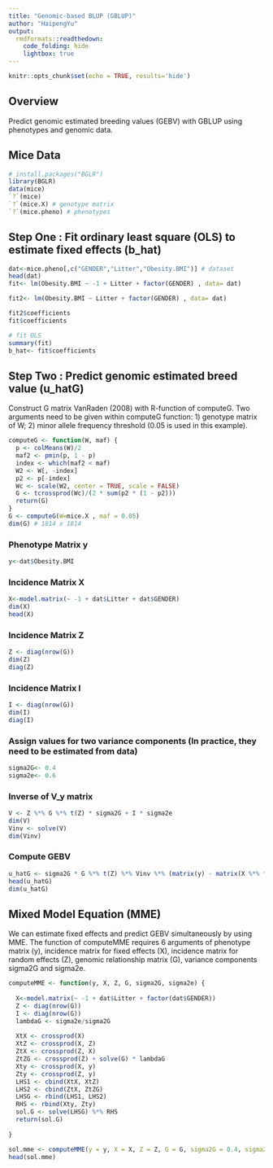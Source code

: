 ```yaml
---
title: "Genomic-based BLUP (GBLUP)"
author: "HaipengYu"
output: 
  rmdformats::readthedown:
    code_folding: hide
    lightbox: true
---
```


```r
knitr::opts_chunk$set(echo = TRUE, results='hide')
```
## Overview

Predict genomic estimated breeding values (GEBV) with GBLUP using phenotypes and genomic data. 

## Mice Data

```r
# install.packages("BGLR")
library(BGLR)
data(mice)
`?`(mice)
`?`(mice.X) # genotype matrix
`?`(mice.pheno) # phenotypes
```

## Step One : Fit ordinary least square (OLS) to estimate fixed effects (b_hat)


```r
dat<-mice.pheno[,c("GENDER","Litter","Obesity.BMI")] # dataset
head(dat)
fit<- lm(Obesity.BMI ~ -1 + Litter + factor(GENDER) , data= dat)

fit2<- lm(Obesity.BMI ~ Litter + factor(GENDER) , data= dat)

fit2$coefficients
fit$coefficients

# fit OLS
summary(fit)
b_hat<- fit$coefficients
```

## Step Two : Predict genomic estimated breed value (u_hatG)

Construct G matrix VanRaden (2008) with R-function of computeG. Two arguments need to be given within computeG function: 1) genotype matrix of W; 2) minor allele frequency threshold (0.05 is used in this example).

```r
computeG <- function(W, maf) {
  p <- colMeans(W)/2
  maf2 <- pmin(p, 1 - p)
  index <- which(maf2 < maf)
  W2 <- W[, -index]
  p2 <- p[-index]
  Wc <- scale(W2, center = TRUE, scale = FALSE)
  G <- tcrossprod(Wc)/(2 * sum(p2 * (1 - p2)))
  return(G)
}
G <- computeG(W=mice.X , maf = 0.05)
dim(G) # 1814 x 1814
```

###  Phenotype Matrix y

```r
y<-dat$Obesity.BMI
```

### Incidence Matrix X

```r
X<-model.matrix(~ -1 + dat$Litter + dat$GENDER) 
dim(X)
head(X)
```

### Incidence Matrix Z

```r
Z <- diag(nrow(G))
dim(Z)
diag(Z)
```

### Incidence Matrix I

```r
I <- diag(nrow(G))
dim(I)
diag(I)
```

### Assign values for two variance components (In practice, they need to be estimated from data)

```r
sigma2G<- 0.4
sigma2e<- 0.6
```

### Inverse of V_y matrix

```r
V <- Z %*% G %*% t(Z) * sigma2G + I * sigma2e
dim(V)
Vinv <- solve(V)
dim(Vinv)
```

### Compute GEBV

```r
u_hatG <- sigma2G * G %*% t(Z) %*% Vinv %*% (matrix(y) - matrix(X %*% fit$coefficients))
head(u_hatG)
dim(u_hatG)
```


## Mixed Model Equation (MME)

We can estimate fixed effects and  predict GEBV simultaneously by using MME. The function of computeMME requires 6 arguments of phenotype matrix (y), incidence matrix for fixed effects (X), incidence matrix for random effects (Z), genomic relationship matrix (G), variance components sigma2G and sigma2e. 

```r
computeMME <- function(y, X, Z, G, sigma2G, sigma2e) {
  
  X<-model.matrix(~ -1 + dat$Litter + factor(dat$GENDER)) 
  Z <- diag(nrow(G))
  I <- diag(nrow(G))
  lambdaG <- sigma2e/sigma2G
  
  XtX <- crossprod(X)
  XtZ <- crossprod(X, Z)
  ZtX <- crossprod(Z, X)
  ZtZG <- crossprod(Z) + solve(G) * lambdaG
  Xty <- crossprod(X, y)
  Zty <- crossprod(Z, y)
  LHS1 <- cbind(XtX, XtZ)
  LHS2 <- cbind(ZtX, ZtZG)
  LHSG <- rbind(LHS1, LHS2)
  RHS <- rbind(Xty, Zty)
  sol.G <- solve(LHSG) %*% RHS
  return(sol.G)
  
}

sol.mme <- computeMME(y = y, X = X, Z = Z, G = G, sigma2G = 0.4, sigma2e = 0.6)
head(sol.mme)
```















